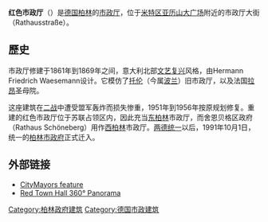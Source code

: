 {{expand|time=2009-11-25T09:16:25+00:00}}
{{unreferenced|time=2009-11-25T09:16:25+00:00}}
{{Infobox building
| name                = 红色市政厅
| image               = The_Rotes_Rathaus.jpg
| image_size          = 350
| caption             = 市政厅外觀
| building_type       = 市政厅
| architectural_style = [[Renaissance_Revival_architecture|Renaissance Revival]]
| location            = {{DEU}}[[柏林|柏林]]
| map_type            = Germany Berlin central
| coordinates         = {{coord|52|31|07|N|13|24|30|E|region:DE-BE_type:landmark|display=inline,title}}
| start_date          = 1861年
| completion_date     = 1869年
| architect           = 赫爾曼·弗里德里希·瓦斯曼
}}

'''红色市政厅'''（{{lang-de|Rotes Rathaus}}）是[[德国|德国]][[柏林|柏林]]的[[市政厅|市政厅]]，位于[[米特区|米特区]][[亚历山大广场|亚历山大广场]]附近的市政厅大街（Rathausstraße）。

== 歷史 ==
市政厅修建于1861年到1869年之间，意大利北部[[文艺复兴|文艺复兴]]风格，由Hermann Friedrich Waesemann设计。它模仿了[[托伦|托伦]]（今属[[波兰|波兰]]）旧市政厅，以及法国[[拉昂|拉昂]]圣母院。

这座建筑在[[二战|二战]]中遭受盟军轰炸而损失惨重，1951年到1956年按原规划修复。重建的红色市政厅位于苏联占领区内，因此充当[[东柏林|东柏林]]市政厅，而舍恩贝格区政府（Rathaus Schöneberg）用作[[西柏林|西柏林]]市政厅。[[两德统一|两德统一]]以后，1991年10月1日，统一的[[柏林市政府|柏林市政府]]正式迁入。

== 外部链接 ==
{{Commons|Rotes Rathaus}}
* [http://www.citymayors.com/cityhalls/berlin_cityhall.html CityMayors feature]
* [http://www.panorama-cities.net/berlin/red_town_hall.html Red Town Hall 360° Panorama]


{{Authority control}}
[[Category:柏林政府建筑|Category:柏林政府建筑]]
[[Category:德国市政建筑|Category:德国市政建筑]]